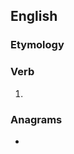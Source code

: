 ==English==

===Etymology===
{{suffix|stretch|est|lang=en}}

===Verb===
{{head|en|verb form}}

# {{en-archaic second-person singular of|stretch|lang=en}}

===Anagrams===
* {{anagrams|en|Tschetters}}